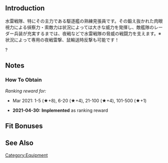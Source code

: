 {{EquipmentInfo}}

==Introduction==
水雷戦隊、特にその主力である駆逐艦の熟練見張員です。その鍛え抜かれた肉眼視力による偵察力・索敵力は状況によっては大きな威力を発揮し、敵艦隊のレーダー兵装が充実するまでは、夜戦などで水雷戦隊の脅威の戦闘力を支えます。※状況によって専用の夜戦雷撃、鼠輸送時反撃も可能です！

?

==Notes==
<div class="mw-collapsible"><h3>How To Obtain</h3>
<div class="mw-collapsible-content">
''Ranking reward for:''
* Mar 2021: 1-5 (★+8), 6-20 (★+4), 21-100 (★+4), 101-500 (★+1)

</div></div>


<div class="mw-collapsible><h3>Updates History</h3>
<div class="mw-collapsible-content>
* '''2021-04-30:''' '''Implemented''' as ranking reward
</div></div>

==Fit Bonuses==
{{:Torpedo Squadron Skilled Lookouts/Bonuses}}

==See Also==
{{Equipmentlist}}
[[Category:Equipment]]